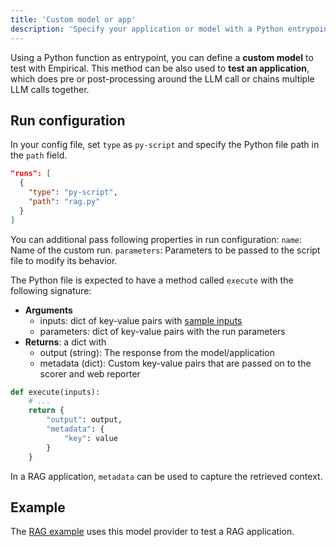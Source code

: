 ```yaml
---
title: 'Custom model or app'
description: 'Specify your application or model with a Python entrypoint'
---
```


Using a Python function as entrypoint, you can define a **custom model** to test
with Empirical. This method can be also used to **test an application**, which 
does pre or post-processing around the LLM call or chains multiple LLM calls together.

## Run configuration

In your config file, set `type` as `py-script` and specify the Python file
path in the `path` field.

```json
"runs": [
  {
    "type": "py-script",
    "path": "rag.py"
  }
]
```
You can additional pass following properties in run configuration:
`name`: Name of the custom run.
`parameters`: Parameters to be passed to the script file to modify its behavior.


The Python file is expected to have a method called `execute` with the following
signature:

- **Arguments**
  - inputs: dict of key-value pairs with [sample inputs](../dataset/basics)
  - parameters: dict of key-value pairs with the run parameters
- **Returns**: a dict with
  - output (string): The response from the model/application
  - metadata (dict): Custom key-value pairs that are passed on to the scorer and
    web reporter


```python rag.py
def execute(inputs):
    # ...
    return {
        "output": output,
        "metadata": {
            "key": value
        }
    }
```

In a RAG application, `metadata` can be used to capture the retrieved context.

## Example

The [RAG example](https://github.com/empirical-run/empirical/tree/main/examples/rag)
uses this model provider to test a RAG application.

